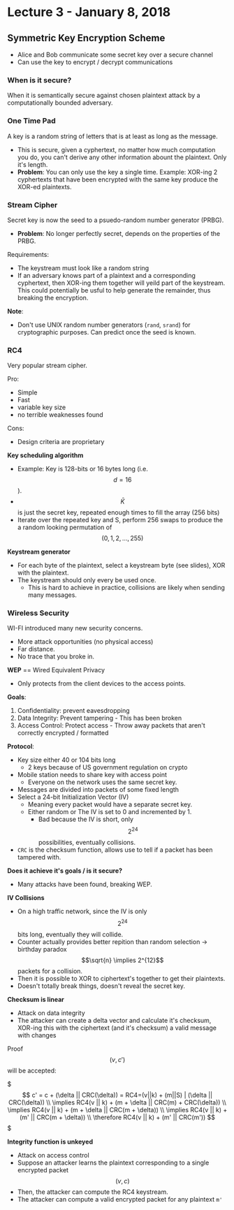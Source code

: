 # Lecture 3 - January 8, 2018

## Symmetric Key Encryption Scheme
- Alice and Bob communicate some secret key over a secure channel
- Can use the key to encrypt / decrypt communications

### When is it secure?
When it is semantically secure against chosen plaintext attack by a computationally bounded adversary.

### One Time Pad
A key is a random string of letters that is at least as long as the message.
- This is secure, given a cyphertext, no matter how much computation you do, you can't derive any other information abount the plaintext. Only it's length.
- **Problem**: You can only use the key a single time. Example: XOR-ing 2 cyphertexts that have been encrypted with the same key produce the XOR-ed plaintexts.

### Stream Cipher
Secret key is now the seed to a psuedo-random number generator (PRBG).
- **Problem**: No longer perfectly secret, depends on the properties of the PRBG.

Requirements:
- The keystream must look like a random string
- If an adversary knows part of a plaintext and a corresponding cyphertext, then XOR-ing them together will yeild part of the keystream. This could potentially be usful to help generate the remainder, thus breaking the encryption.

**Note**:
- Don't use UNIX random number generators (`rand`, `srand`) for cryptographic purposes. Can predict once the seed is known.

### RC4
Very popular stream cipher.

Pro:
- Simple
- Fast
- variable key size
- no terrible weaknesses found

Cons:
- Design criteria are proprietary

**Key scheduling algorithm**
- Example: Key is 128-bits or 16 bytes long (i.e. $$d = 16$$).
- $$\bar{K}$$ is just the secret key, repeated enough times to fill the array (256 bits)
- Iterate over the repeated key and S, perform 256 swaps to produce the a random looking permutation of $$(0, 1, 2, \ldots, 255)$$

**Keystream generator**
- For each byte of the plaintext, select a keystream byte (see slides), XOR with the plaintext.
- The keystream should only every be used once.
  - This is hard to achieve in practice, collisions are likely when sending many messages.

### Wireless Security
WI-FI introduced many new security concerns.
- More attack opportunities (no physical access)
- Far distance.
- No trace that you broke in.

**WEP** == Wired Equivalent Privacy
- Only protects from the client devices to the access points.

**Goals**:
  1. Confidentiality: prevent eavesdropping
  2. Data Integrity: Prevent tampering
    - This has been broken
  3. Access Control: Protect access
    - Throw away packets that aren't correctly encrypted / formatted

**Protocol**:
- Key size either 40 or 104 bits long
  - 2 keys because of US government regulation on crypto
- Mobile station needs to share key with access point
  - Everyone on the network uses the same secret key.
- Messages are divided into packets of some fixed length
- Select a 24-bit Initialization Vector (IV)
  - Meaning every packet would have a separate secret key.
  - Either random or The IV is set to 0 and incremented by 1.
    - Bad because the IV is short, only $$2^{24}$$ possibilities, eventually collisions.
- `CRC` is the checksum function, allows use to tell if a packet has been tampered with.

**Does it achieve it's goals / is it secure?**
- Many attacks have been found, breaking WEP.

**IV Collisions**
- On a high traffic network, since the IV is only $$2^{24}$$ bits long, eventually they will collide.
- Counter actually provides better repition than random selection -> birthday paradox $$\sqrt{n} \implies 2^{12}$$ packets for a collision.
- Then it is possible to XOR to ciphertext's together to get their plaintexts.
- Doesn't totally break things, doesn't reveal the secret key.

**Checksum is linear**
- Attack on data integrity
- The attacker can create a delta vector and calculate it's checksum, XOR-ing this with the ciphertext (and it's checksum) a valid message with changes

Proof $$(v, c')$$ will be accepted:

$$$
c' = c + (\delta || CRC(\delta)) = RC4=(v||k) + (m||S) | (\delta || CRC(\delta)) \\
\implies RC4(v || k) + (m + \delta || CRC(m) + CRC(\delta)) \\
\implies RC4(v || k) + (m + \delta || CRC(m + \delta)) \\
\implies RC4(v || k) + (m' || CRC(m + \delta)) \\
\therefore RC4(v || k) + (m' || CRC(m'))
$$$

**Integrity function is unkeyed**
- Attack on access control
- Suppose an attacker learns the plaintext corresponding to a single encrypted packet $$(v, c)$$
- Then, the attacker can compute the RC4 keystream.
- The attacker can compute a valid encrypted packet for any plaintext `m'`
